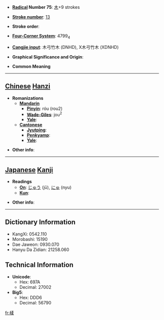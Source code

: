 * '''[[Wiktionary:Chinese radical index| Radical]] Number 75''': [[Wiktionary:Chinese radical index 木|木]]+9 strokes

* '''[[Wiktionary:Chinese total strokes index|Stroke number]]''': [[Wiktionary:Chinese total strokes index 13|13]]

* '''Stroke order''': 

* '''[[Wiktionary:Chinese four corner index|Four-Corner System]]''': 4799<sub>4</sub>

* '''[[Wiktionary:Chinese Cangjie index|Cangjie input]]''': 木弓竹木 (DNHD), X木弓竹木 (XDNHD)

* '''Graphical Significance and Origin''': 

* '''Common Meaning'''

----

== [[Chinese]] [[Hanzi]] ==

* '''Romanizations'''
** '''[[Mandarin]]'''
*** '''[[Pinyin]]''': róu (rou2)
*** '''[[Wade-Giles]]''': jou<sup>2</sup>
*** '''[[Yale]]''': 
** '''[[Cantonese]]'''
*** '''[[Jyutping]]''':
*** '''[[Penkyamp]]''': 
*** '''[[Yale]]''': 

* '''Other info''': 

----

== [[Japanese]] [[Kanji]] ==

* '''Readings'''
** '''[[On]]''': [[じゅう]] (jū), [[にゅ]] (nyu)
** '''[[Kun]]''': 

* '''Other info''':  

----

== Dictionary Information ==

* KangXi: 0542.110
* Morobashi: 15190
* Dae Jaweon: 0930.070
* Hanyu Da Zidian: 21258.060

== Technical Information ==

* '''Unicode''':
** Hex: 697A
** Decimal: 27002
* '''Big5''':
** Hex: DDD6
** Decimal: 56790

[[fr:楺]]